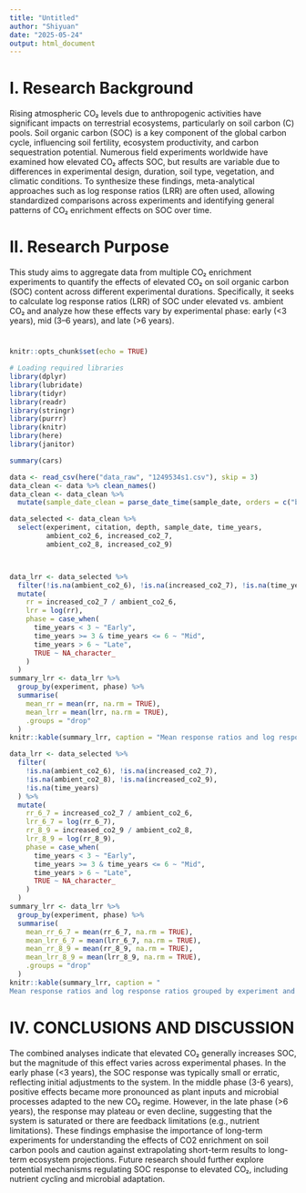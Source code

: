 ```yaml
---
title: "Untitled"
author: "Shiyuan"
date: "2025-05-24"
output: html_document
---
```

# I. Research Background
Rising atmospheric CO₂ levels due to anthropogenic activities have significant impacts on terrestrial ecosystems, particularly on soil carbon (C) pools. Soil organic carbon (SOC) is a key component of the global carbon cycle, influencing soil fertility, ecosystem productivity, and carbon sequestration potential. Numerous field experiments worldwide have examined how elevated CO₂ affects SOC, but results are variable due to differences in experimental design, duration, soil type, vegetation, and climatic conditions. To synthesize these findings, meta-analytical approaches such as log response ratios (LRR) are often used, allowing standardized comparisons across experiments and identifying general patterns of CO₂ enrichment effects on SOC over time.

# II. Research Purpose
This study aims to aggregate data from multiple CO₂ enrichment experiments to quantify the effects of elevated CO₂ on soil organic carbon (SOC) content across different experimental durations. Specifically, it seeks to calculate log response ratios (LRR) of SOC under elevated vs. ambient CO₂ and analyze how these effects vary by experimental phase: early (<3 years), mid (3–6 years), and late (>6 years).

# 
```r
knitr::opts_chunk$set(echo = TRUE)

# Loading required libraries
library(dplyr)
library(lubridate)
library(tidyr)
library(readr)
library(stringr)
library(purrr)
library(knitr)
library(here)
library(janitor)
```

```r
summary(cars)

data <- read_csv(here("data_raw", "1249534s1.csv"), skip = 3)
data_clean <- data %>% clean_names()
data_clean <- data_clean %>%
  mutate(sample_date_clean = parse_date_time(sample_date, orders = c("b Y", "m Y", "Y")))

data_selected <- data_clean %>%
  select(experiment, citation, depth, sample_date, time_years,
         ambient_co2_6, increased_co2_7,
         ambient_co2_8, increased_co2_9)



data_lrr <- data_selected %>%
  filter(!is.na(ambient_co2_6), !is.na(increased_co2_7), !is.na(time_years)) %>%
  mutate(
    rr = increased_co2_7 / ambient_co2_6,
    lrr = log(rr),
    phase = case_when(
      time_years < 3 ~ "Early",
      time_years >= 3 & time_years <= 6 ~ "Mid",
      time_years > 6 ~ "Late",
      TRUE ~ NA_character_
    )
  )
summary_lrr <- data_lrr %>%
  group_by(experiment, phase) %>%
  summarise(
    mean_rr = mean(rr, na.rm = TRUE),
    mean_lrr = mean(lrr, na.rm = TRUE),
    .groups = "drop"
  )
knitr::kable(summary_lrr, caption = "Mean response ratios and log response ratios grouped by experiment and stage")

data_lrr <- data_selected %>%
  filter(
    !is.na(ambient_co2_6), !is.na(increased_co2_7),
    !is.na(ambient_co2_8), !is.na(increased_co2_9),
    !is.na(time_years)
  ) %>%
  mutate(
    rr_6_7 = increased_co2_7 / ambient_co2_6,
    lrr_6_7 = log(rr_6_7),
    rr_8_9 = increased_co2_9 / ambient_co2_8,
    lrr_8_9 = log(rr_8_9),
    phase = case_when(
      time_years < 3 ~ "Early",
      time_years >= 3 & time_years <= 6 ~ "Mid",
      time_years > 6 ~ "Late",
      TRUE ~ NA_character_
    )
  )
summary_lrr <- data_lrr %>%
  group_by(experiment, phase) %>%
  summarise(
    mean_rr_6_7 = mean(rr_6_7, na.rm = TRUE),
    mean_lrr_6_7 = mean(lrr_6_7, na.rm = TRUE),
    mean_rr_8_9 = mean(rr_8_9, na.rm = TRUE),
    mean_lrr_8_9 = mean(lrr_8_9, na.rm = TRUE),
    .groups = "drop"
  )
knitr::kable(summary_lrr, caption = "
Mean response ratios and log response ratios grouped by experiment and stage")


```

# IV. CONCLUSIONS AND DISCUSSION 
The combined analyses indicate that elevated CO₂ generally increases SOC, but the magnitude of this effect varies across experimental phases. In the early phase (<3 years), the SOC response was typically small or erratic, reflecting initial adjustments to the system. In the middle phase (3-6 years), positive effects became more pronounced as plant inputs and microbial processes adapted to the new CO₂ regime. However, in the late phase (>6 years), the response may plateau or even decline, suggesting that the system is saturated or there are feedback limitations (e.g., nutrient limitations). These findings emphasise the importance of long-term experiments for understanding the effects of CO2 enrichment on soil carbon pools and caution against extrapolating short-term results to long-term ecosystem projections. Future research should further explore potential mechanisms regulating SOC response to elevated CO₂, including nutrient cycling and microbial adaptation.
